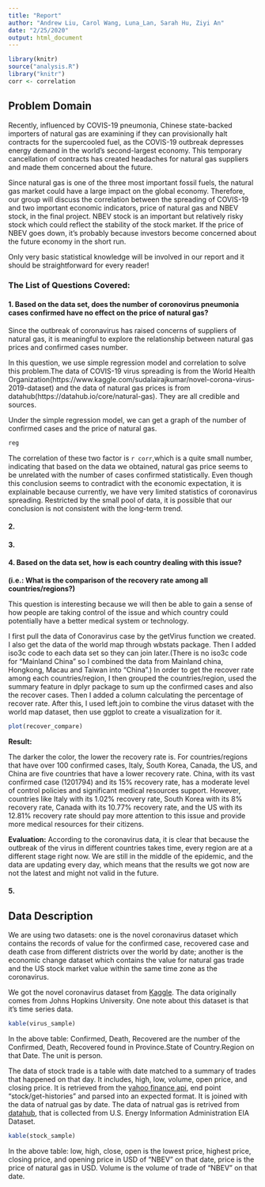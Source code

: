 ```yaml
---
title: "Report"
author: "Andrew Liu, Carol Wang, Luna_Lan, Sarah Hu, Ziyi An"
date: "2/25/2020"
output: html_document
---
```


```r
library(knitr)
source("analysis.R")
library("knitr")
corr <- correlation
```

## Problem Domain

Recently, influenced by COVIS-19 pneumonia, Chinese state-backed importers of natural gas are examining if they can provisionally halt contracts for the supercooled fuel, as the COVIS-19 outbreak depresses energy demand in the world’s second-largest economy. This temporary cancellation of contracts has created headaches for natural gas suppliers and made them concerned about the future.

Since natural gas is one of the three most important fossil fuels, the natural gas market could have a large impact on the global economy. Therefore, our group will discuss the correlation between the spreading of COVIS-19 and two important economic indicators, price of natural gas and NBEV stock, in the final project. NBEV stock is an important but relatively risky stock which could reflect the stability of the stock market. If the price of NBEV goes down, it’s probably because investors become concerned about the future economy in the short run.

Only very basic statistical knowledge will be involved in our report and it should be straightforward for every reader!


### The List of Questions Covered:

#### 1. Based on the data set, does the number of coronovirus pneumonia cases confirmed have no effect on the price of natural gas?

Since the outbreak of coronavirus has raised concerns of suppliers of natural gas, it is meaningful to explore the relationship between natural gas prices and confirmed cases number.

In this question, we use simple regression model and correlation to solve this problem.The data of COVIS-19 virus spreading is from the World Health Organization(https://www.kaggle.com/sudalairajkumar/novel-corona-virus-2019-dataset) and the data of natural gas prices is from datahub(https://datahub.io/core/natural-gas). They are all credible and sources. 

Under the simple regression model, we can get a graph of the number of confirmed cases and the price of natural gas.
```r
reg
```

The correlation of these two factor is `r corr`,which is a quite small number, indicating that based on the data we obtained, natural gas price seems to be unrelated with the number of cases confirmed statistically. Even though this conclusion seems to contradict with the economic expectation, it is explainable because currently, we have very limited statistics of coronavirus spreading. Restricted by the small pool of data, it is possible that our conclusion is not consistent with the long-term trend.


#### 2. 



#### 3. 



#### 4. Based on the data set, how is each country dealing with this issue? 
**(i.e.: What is the comparison of the recovery rate among all countries/regions?)**

This question is interesting because we will then be able to gain a sense of how people are taking control of the issue and which country could potentially have a better medical system or technology.

I first pull the data of Conoravirus case by the getVirus function we created. I also get the data of the world map through wbstats package. Then I added iso3c code to each data set so they can join later.(There is no iso3c code for "Mainland China" so I combined the data from Mainland china, Hongkong, Macau and Taiwan into "China".) In order to get the recover rate among each countries/region, I then grouped the countries/region, used the summary feature in dplyr package to sum up the confirmed cases and also the recover cases. Then I added a column calculating the percentage of recover rate. After this, I used left.join to combine the virus dataset with the world map dataset, then use ggplot to create a visualization for it.

```r
plot(recover_compare)
```

**Result:** 

The darker the color, the lower the recovery rate is. For countries/regions that have over 100 confirmed cases, Italy, South Korea, Canada, the US, and China are five countries that have a lower recovery rate. China, with its vast confirmed case (1201794) and its 15% recovery rate, has a moderate level of control policies and significant medical resources support. However, countries like Italy with its 1.02% recovery rate, South Korea with its 8% recovery rate, Canada with its 10.77% recovery rate, and the US with its 12.81% recovery rate should pay more attention to this issue and provide more medical resources for their citizens.

**Evaluation:** 
According to the coronavirus data, it is clear that because the outbreak of the virus in different countries takes time, every region are at a different stage right now. We are still in the middle of the epidemic, and the data are updating every day, which means that the results we got now are not the latest and might not valid in the future.


#### 5. 


## Data Description
We are using two datasets: one is the novel coronavirus dataset which contains the records of value for the confirmed case, recovered case and death case from different districts over the world by date; another is the economic change dataset which contains the value for natural gas trade and the US stock market value within the same time zone as the coronavirus. 

We got the novel coronavirus dataset from [Kaggle](https://www.kaggle.com/sudalairajkumar/novel-corona-virus-2019-dataset). The data originally comes from Johns Hopkins University. One note about this dataset is that it’s time series data.

```r
kable(virus_sample)
```

In the above table: Confirmed, Death, Recovered are the number of the Confirmed, Death, Recovered found in Province.State of Country.Region on that Date. The unit is person.

The data of stock trade is a table with date matched to a summary of trades that happened on that day. It includes, high, low, volume, open price, and closing price. It is retrieved from the [yahoo finance api](https://rapidapi.com/apidojo/api/yahoo-finance1), end point "stock/get-histories" and parsed into an expected format. It is joined with the data of natrual gas by date. The data of natrual gas is retrived from [datahub](https://datahub.io/core/natural-gas), that is collected from U.S. Energy Information Administration EIA Dataset.

```r
kable(stock_sample)
```

In the above table: low, high, close, open is the lowest price, highest price, closing price, and opening price in USD of "NBEV" on that date, price is the price of natural gas in USD. Volume is the volume of trade of "NBEV" on that date.

